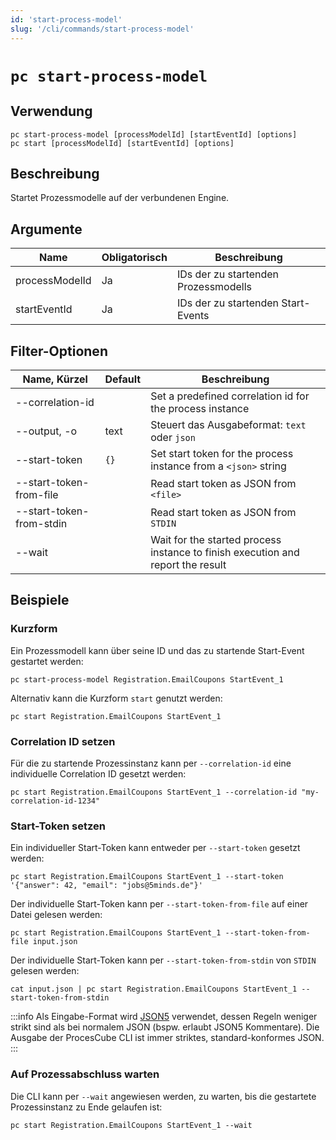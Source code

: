 ```yaml
---
id: 'start-process-model'
slug: '/cli/commands/start-process-model'
---
```


# `pc start-process-model`

## Verwendung

```shell
pc start-process-model [processModelId] [startEventId] [options]
pc start [processModelId] [startEventId] [options]
```

## Beschreibung

Startet Prozessmodelle auf der verbundenen Engine.

## Argumente

| Name           | Obligatorisch | Beschreibung                         |
| -------------- | ------------- | ------------------------------------ |
| processModelId | Ja            | IDs der zu startenden Prozessmodells |
| startEventId   | Ja            | IDs der zu startenden Start-Events   |

## Filter-Optionen

| Name, Kürzel             | Default | Beschreibung                                                                    |
| ------------------------ | ------- | ------------------------------------------------------------------------------- |
| --correlation-id         |         | Set a predefined correlation id for the process instance                        |
| --output, -o             | text    | Steuert das Ausgabeformat: `text` oder `json`                                   |
| --start-token            | `{}`    | Set start token for the process instance from a `<json>` string                 |
| --start-token-from-file  |         | Read start token as JSON from `<file>`                                          |
| --start-token-from-stdin |         | Read start token as JSON from `STDIN`                                           |
| --wait                   |         | Wait for the started process instance to finish execution and report the result |

## Beispiele

### Kurzform

Ein Prozessmodell kann über seine ID und das zu startende Start-Event gestartet werden:

```shell
pc start-process-model Registration.EmailCoupons StartEvent_1
```

Alternativ kann die Kurzform `start` genutzt werden:

```shell
pc start Registration.EmailCoupons StartEvent_1
```

### Correlation ID setzen

Für die zu startende Prozessinstanz kann per `--correlation-id` eine individuelle Correlation ID gesetzt werden:

```shell
pc start Registration.EmailCoupons StartEvent_1 --correlation-id "my-correlation-id-1234"
```

### Start-Token setzen

Ein individueller Start-Token kann entweder per `--start-token` gesetzt werden:

```shell
pc start Registration.EmailCoupons StartEvent_1 --start-token '{"answer": 42, "email": "jobs@5minds.de"}'
```

Der individuelle Start-Token kann per `--start-token-from-file` auf einer Datei gelesen werden:

```shell
pc start Registration.EmailCoupons StartEvent_1 --start-token-from-file input.json
```

Der individuelle Start-Token kann per `--start-token-from-stdin` von `STDIN` gelesen werden:

```shell
cat input.json | pc start Registration.EmailCoupons StartEvent_1 --start-token-from-stdin
```

:::info
Als Eingabe-Format wird [JSON5](https://json5.org) verwendet, dessen Regeln weniger strikt sind als bei normalem JSON (bspw. erlaubt JSON5 Kommentare).
Die Ausgabe der ProcesCube CLI ist immer striktes, standard-konformes JSON.
:::

### Auf Prozessabschluss warten

Die CLI kann per `--wait` angewiesen werden, zu warten, bis die gestartete Prozessinstanz zu Ende gelaufen ist:

```shell
pc start Registration.EmailCoupons StartEvent_1 --wait
```
